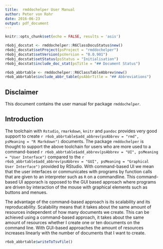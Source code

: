 ```yaml
---
title:  rmddochelper User Manual
author: Peter von Rohr
date: 2016-06-23
output: pdf_document
---
```


```r
knitr::opts_chunk$set(echo = FALSE, results = 'asis')
```

```r
r6obj_docstat <- rmddochelper::R6ClassDocuStatus$new()
r6obj_docstat$setProject(psProject = "rmddochelper")
r6obj_docstat$setVersion(psVersion = "0.0.901")
r6obj_docstat$setStatus(psStatus = "Initialisation")
r6obj_docstat$include_doc_stat(psTitle = "## Document Status")
```


```r
r6ob_abbrtable <- rmddochelper::R6ClassTableAbbrev$new()
r6ob_abbrtable$include_abbr_table(psAbbrTitle = "## Abbreviations")
```

## Disclaimer
This document contains the user manual for package `rmddochelper`. 

## Introduction
The toolchain with `Rstudio`, `rmarkdown`, `knitr` and `pandoc` provides very good support to create `r r6ob_abbrtable$add_abbrev(psAbbrev = "rmd", psMeaning = "R Markdown")` documents. The package `rmddochelper` is thought to support the above toolchain for users who are more used to a command-based `r r6ob_abbrtable$add_abbrev(psAbbrev = "UI", psMeaning = "User Interface")` compared to the `r r6ob_abbrtable$add_abbrev(psAbbrev = "GUI", psMeaning = "Graphical User Interface")` provided by RStudio. With command-based UI we mean that the user interfaces or communicates with programs by function calls that are given to an interpreter such as `R` on a commandline. This command-based UI apporach is opposed to the GUI based approach where programs are driven by interaction of the mouse with graphical elements such as buttons and menues.

The advantage of the command-based approach is its scalability and its reproducability. Scalability means that it takes about the same amount of resources independent of how many documents we create. This can be achieved using a command-based approach, it takes about the same amount of resources whether I create one or ten documents on the command line. With GUI-based approaches the amount of resources increases linearly with the number of documents that I want to create. 


```r
r6ob_abbrtable$writeToTsvFile()
```
<!-- END of document                 -- 
  -- Below this must not be anything --> 
